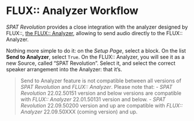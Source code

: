 # FLUX:: Analyzer Workflow

_SPAT Revolution_ provides a close integration with the analyzer designed by FLUX::, [the FLUX:: Analyzer](https://www.flux.audio/project/flux-analyzer/), allowing to send audio directly to the FLUX:: Analyzer.


Nothing more simple to do it: on the *Setup Page*, select a block. On the list **Send to Analyzer**, select <code>True</code>.
On the FLUX:: Analyzer, you will see it as a new Source, called "SPAT Revolution". Select it, and select the correct speaker arrangement into the Analyzer: that it's.

> Send to Analyzer feature is not compatible between all versions of _SPAT Revolution_ and _FLUX:: Analyzer_. Please note that:
> - _SPAT Revolution_ 22.02.50151 version and below versions are compatible with _FLUX:: Analyzer_ 22.01.50131 version and below.
> - _SPAT Revolution_ 22.09.50200 version and up are compatible with _FLUX:: Analyzer_ 22.09.50XXX (coming version) and up.